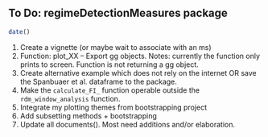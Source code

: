 ## To Do: regimeDetectionMeasures package


```{r echo = F, eval = T}
date()
```

1. Create a vignette (or maybe wait to associate with an ms)  
1. Function: plot_XX -- Export gg objects. Notes: currently the function only prints   to screen. Function is not returning a gg object.   
1. Create alternative example which does not rely on the internet OR save the Spanbuaer et al. dataframe to the package.   
1. Make the `calculate_FI_` function operable outside the `rdm_window_analysis` function.  
1. Integrate my plotting themes from bootstrapping project  
1. Add subsetting methods + bootstrapping
1. Update all documents(). Most need additions and/or elaboration.



